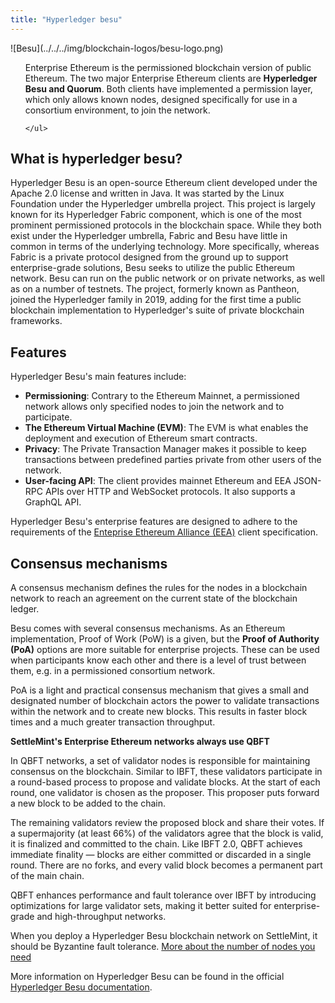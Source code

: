 ```yaml
---
title: "Hyperledger besu"
---
```


<div style={{ display: 'flex', alignItems: 'flex-start', gap: '1.5rem' }}>
  <div style={{ flex: '0 0 15%' }}>
  ![Besu](../../../img/blockchain-logos/besu-logo.png)
  </div>
  <div style={{ flex: '1', paddingLeft: '1rem' }}>
    <ul>

Enterprise Ethereum is the permissioned blockchain version of public Ethereum.
The two major Enterprise Ethereum clients are **Hyperledger Besu and Quorum**.
Both clients have implemented a permission layer, which only allows known nodes,
designed specifically for use in a consortium environment, to join the network.

    </ul>

  </div>
</div>




## What is hyperledger besu?

Hyperledger Besu is an open-source Ethereum client developed under the Apache
2.0 license and written in Java. It was started by the Linux Foundation under
the Hyperledger umbrella project. This project is largely known for its
Hyperledger Fabric component, which is one of the most prominent permissioned
protocols in the blockchain space. While they both exist under the Hyperledger
umbrella, Fabric and Besu have little in common in terms of the underlying
technology. More specifically, whereas Fabric is a private protocol designed
from the ground up to support enterprise-grade solutions, Besu seeks to utilize
the public Ethereum network. Besu can run on the public network or on private
networks, as well as on a number of testnets. The project, formerly known as
Pantheon, joined the Hyperledger family in 2019, adding for the first time a
public blockchain implementation to Hyperledger's suite of private blockchain
frameworks.

## Features

Hyperledger Besu's main features include:

- **Permissioning**: Contrary to the Ethereum Mainnet, a permissioned network
  allows only specified nodes to join the network and to participate.
- **The Ethereum Virtual Machine (EVM)**: The EVM is what enables the deployment
  and execution of Ethereum smart contracts.
- **Privacy**: The Private Transaction Manager makes it possible to keep
  transactions between predefined parties private from other users of the
  network.
- **User-facing API**: The client provides mainnet Ethereum and EEA JSON-RPC
  APIs over HTTP and WebSocket protocols. It also supports a GraphQL API.

Hyperledger Besu's enterprise features are designed to adhere to the
requirements of the
[Enteprise Ethereum Alliance (EEA)](https://entethalliance.org/) client
specification.

## Consensus mechanisms

A consensus mechanism defines the rules for the nodes in a blockchain network to
reach an agreement on the current state of the blockchain ledger.

Besu comes with several consensus mechanisms. As an Ethereum implementation,
Proof of Work (PoW) is a given, but the **Proof of Authority (PoA)** options are
more suitable for enterprise projects. These can be used when participants know
each other and there is a level of trust between them, e.g. in a permissioned
consortium network.

PoA is a light and practical consensus mechanism that gives a small and
designated number of blockchain actors the power to validate transactions within
the network and to create new blocks. This results in faster block times and a
much greater transaction throughput.

**SettleMint's Enterprise Ethereum networks always use QBFT**

In QBFT networks, a set of validator nodes is responsible for maintaining consensus on the blockchain. Similar to IBFT, these validators participate in a round-based process to propose and validate blocks. At the start of each round, one validator is chosen as the proposer. This proposer puts forward a new block to be added to the chain.

The remaining validators review the proposed block and share their votes. If a supermajority (at least 66%) of the validators agree that the block is valid, it is finalized and committed to the chain. Like IBFT 2.0, QBFT achieves immediate finality — blocks are either committed or discarded in a single round. There are no forks, and every valid block becomes a permanent part of the main chain.

QBFT enhances performance and fault tolerance over IBFT by introducing optimizations for large validator sets, making it better suited for enterprise-grade and high-throughput networks.

When you deploy a Hyperledger Besu blockchain network on SettleMint, it should
be Byzantine fault tolerance.
[More about the number of nodes you need](node-types)

More information on Hyperledger Besu can be found in the official
[Hyperledger Besu documentation](https://besu.hyperledger.org/en/stable/).
